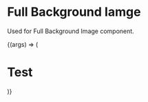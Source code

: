 
<Meta title='Components/Full Background Image' component={FullBackgroundImage} />

# Full Background Iamge

Used for Full Background Image component.

<Canvas>
  <Story
    name='Details'
    args={{
      srcSet: 'https://www.daniellefrappier.com/img/danielle_frappier_bg.jpg'
    }}
  >
    {(args) => (
      <div style={{ width: '100%', height: '100vh' }}>
        <FullBackgroundImage {...args}>
          <h1>Test</h1>
        </FullBackgroundImage>
      </div>
    )}
  </Story>
</Canvas>

